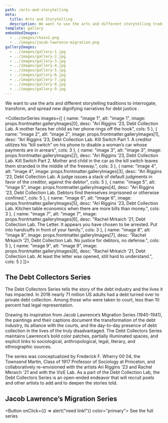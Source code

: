 ```yaml
---
path: /arts-and-storytelling
meta:
  title: Arts and Storytelling
  description: We want to use the arts and different storytelling traditions to interrogate, transform, and spread new dignifying narratives fordebt justice.
template: gallery
embeddedImages:
  - ../images/chain2.png
  - ../images/jacob-lawrence-migration.png
galleryImages:
  - ../images/gallery-1.jpg
  - ../images/gallery-2.jpg
  - ../images/gallery-3.jpg
  - ../images/gallery-4.jpg
  - ../images/gallery-5.jpg
  - ../images/gallery-6.jpg
  - ../images/gallery-7.jpg
  - ../images/gallery-8.jpg
  - ../images/gallery-9.jpg
---
```



<ArtsHero>

<p>
  <span>
    We want to use the arts and different storytelling traditions to
    interrogate, transform, and spread new dignifying narratives for
  </span>
  <span className="smear">
    <span>debt justice</span>
  </span>
  <span>.</span>
</p>

<GatsbyImage
  className="image image--right"
  width={373}
  alt="ball and chain"
  image={getImage(props.localImages[0])}
/>

</ArtsHero>

<CollectorSeries images={[
  {
    name: "image 1",
    alt: "image 1",
    image: props.frontmatter.galleryImages[0],
    desc: "Ari Riggins ‘23, Debt Collection Lab. A mother faces her child as her phone rings off the hook",
    cols: 5
  },
  {
    name: "image 2",
    alt: "image 2",
    image: props.frontmatter.galleryImages[1],
    desc: "Ari Riggins ‘23, Debt Collection Lab. Kill Switch Part 1. A creditor utilizes his “kill switch” on his phone to disable a woman’s car whose payments are in arrears",
    cols: 3
  },
  {
    name: "image 3",
    alt: "image 3",
    image: props.frontmatter.galleryImages[2],
    desc: "Ari Riggins ‘23, Debt Collection Lab. Kill Switch Part 2. Mother and child in the car as the kill switch leaves them stranded in the middle of the freeway.",
    cols: 3
  },
  {
    name: "image 4",
    alt: "image 4",
    image: props.frontmatter.galleryImages[3],
    desc: "Ari Riggins ‘23, Debt Collection Lab. A judge issues a stack of default judgments in favor of the creditor, against the debtor",
    cols: 5
  },
  {
    name: "image 5",
    alt: "image 5",
    image: props.frontmatter.galleryImages[4],
    desc: "Ari Riggins ‘23, Debt Collection Lab. Debtors find themselves imprisoned or otherwise confined.",
    cols: 5
  },
  {
    name: "image 6",
    alt: "image 6",
    image: props.frontmatter.galleryImages[5],
    desc: "Ari Riggins ‘23, Debt Collection Lab. Kitchen table economics when there are more bills than money.",
    cols: 3
  },
  {
    name: "image 7",
    alt: "image 7",
    image: props.frontmatter.galleryImages[6],
    desc: "Rachel Mrkaich ‘21, Debt Collection Lab. The Letter. It appears you have chosen to be arrested. Put into handcuffs in front of your family.",
    cols: 3
  },
  {
    name: "image 8",
    alt: "image 8",
    image: props.frontmatter.galleryImages[7],
    desc: "Rachel Mrkaich ‘21, Debt Collection Lab. No justice for debtors, no defense.",
    cols: 5
  },
  {
    name: "image 9",
    alt: "image 9",
    image: props.frontmatter.galleryImages[8],
    desc: "Rachel Mrkaich ‘21, Debt Collection Lab. At least the letter was opened, still hard to understand.",
    cols: 5
  }
]}>

## The Debt Collectors Series

The Debt Collectors Series tells the story of the debt industry and the lives it has impacted. In 2018 nearly 71 million US adults had a debt turned over to private debt collection. Among those who were taken to court, less than 10 percent had legal representation.

Drawing its inspiration from Jacob Lawrence’s Migration Series (1940-1941), the paintings and their captions document the transformation of the debt industry, its alliance with the courts, and the day-to-day presence of debt collection in the lives of the truly disadvantaged. The Debt Collectors Series maintains Lawrence’s bold color patches, partially illuminated spaces, and explicit links to sociological, anthropological, legal, literary, and ethnographic sources.

The series was conceptualized by Frederick F. Wherry 00 04, the Townsend Martin, Class of 1917 Professor of Sociology at Princeton, and collaboratively re-envisioned with the artists Ari Riggins ‘23 and Rachel Mkraich ’21 and with the VizE Lab. As a part of the Debt Collection Lab, the Debt Collectors Series is an open-ended endeavor that will recruit poets and other artists to add and to deepen the stories told.

</CollectorSeries>

<CalloutBlock>

## Jacob Lawrence’s Migration Series

<Button onClick={() => alert("need link!")} color="primary">
  See the full series
</Button>

<GatsbyImage
  className="bg"
  width={480}
  alt=" "
  image={getImage(props.localImages[1])}
/>

</CalloutBlock>
